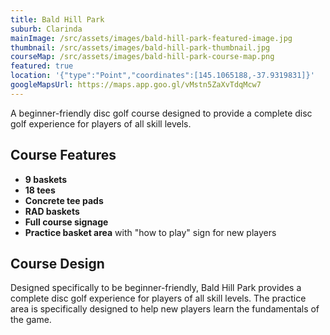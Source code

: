 ```yaml
---
title: Bald Hill Park
suburb: Clarinda
mainImage: /src/assets/images/bald-hill-park-featured-image.jpg
thumbnail: /src/assets/images/bald-hill-park-thumbnail.jpg
courseMap: /src/assets/images/bald-hill-park-course-map.png
featured: true
location: '{"type":"Point","coordinates":[145.1065188,-37.9319831]}'
googleMapsUrl: https://maps.app.goo.gl/vMstn5ZaXvTdqMcw7
---
```

A beginner-friendly disc golf course designed to provide a complete disc golf experience for players of all skill levels.

## Course Features

* **9 baskets**
* **18 tees**
* **Concrete tee pads**
* **RAD baskets**
* **Full course signage**
* **Practice basket area** with "how to play" sign for new players

## Course Design

Designed specifically to be beginner-friendly, Bald Hill Park provides a complete disc golf experience for players of all skill levels. The practice area is specifically designed to help new players learn the fundamentals of the game.
